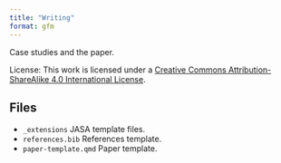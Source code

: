 ```yaml
---
title: "Writing"
format: gfm
---
```


Case studies and the paper.

License: This work is licensed under a [Creative Commons Attribution-ShareAlike 4.0 International License](https://creativecommons.org/licenses/by-sa/4.0/).

## Files

- `_extensions` JASA template files.
- `references.bib` References template.
- `paper-template.qmd` Paper template.
